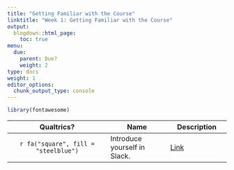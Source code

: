 ```yaml
---
title: "Getting Familiar with the Course"
linktitle: "Week 1: Getting Familiar with the Course"
output:
  blogdown::html_page:
    toc: true
menu:
  due:
    parent: Due?
    weight: 2
type: docs
weight: 1
editor_options: 
  chunk_output_type: console
---
```


```r
library(fontawesome)
```


Qualtrics? | Name | Description
:---: | --- | --- |
`r fa("square", fill = "steelblue")` | Introduce yourself in Slack.  |  [Link](/assignment/01-assignment/#class-slack-account-access-1)
